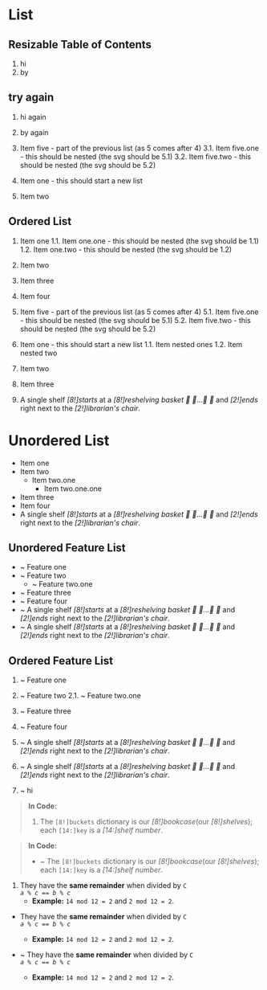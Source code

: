 
# List
## Resizable Table of Contents

1. hi 
2. by 


## try again 

1. hi again 
2. by again
3. Item five - part of the previous list (as 5 comes after 4)
    3.1. Item five.one - this should be nested (the svg should be 5.1)
    3.2. Item five.two - this should be nested (the svg should be 5.2)


1. Item one - this should start a new list
2. Item two


##  Ordered List

1. Item one 
    1.1. Item one.one - this should be nested (the svg should be 1.1)
    1.2. Item one.two - this should be nested (the svg should be 1.2)
2. Item two
3. Item three
4. Item four


5. Item five - part of the previous list (as 5 comes after 4)
    5.1. Item five.one - this should be nested (the svg should be 5.1)
    5.2. Item five.two - this should be nested (the svg should be 5.2)


1. Item one - this should start a new list
    1.1. Item nested ones 
    1.2. Item nested two 
2. Item two
3. Item three
4. A single shelf *[8!]starts* at a *[8!]reshelving basket* *🧺  _📘..._📕 👵* and *[2!]ends* right next to the *[2!]librarian's chair*.




# Unordered List

- Item one
- Item two
    - Item two.one
       - Item two.one.one
- Item three
- Item four
- A single shelf *[8!]starts* at a *[8!]reshelving basket* *🧺  _📘..._📕 👵* and *[2!]ends* right next to the *[2!]librarian's chair*.


## Unordered Feature List

- ~ Feature one
- ~ Feature two
  - ~ Feature two.one
- ~ Feature three
- ~ Feature four
- ~ A single shelf *[8!]starts* at a *[8!]reshelving basket* *🧺  _📘..._📕 👵* and *[2!]ends* right next to the *[2!]librarian's chair*.
- ~ A single shelf *[8!]starts* at a *[8!]reshelving basket* *🧺  _📘..._📕 👵* and *[2!]ends* right next to the *[2!]librarian's chair*.

## Ordered Feature List
1. ~ Feature one
2. ~ Feature two
  2.1. ~ Feature two.one
3. ~ Feature three
4. ~ Feature four
5. ~ A single shelf *[8!]starts* at a *[8!]reshelving basket* *🧺  _📘..._📕 👵* and *[2!]ends* right next to the *[2!]librarian's chair*.
6. ~ A single shelf *[8!]starts* at a *[8!]reshelving basket* *🧺  _📘..._📕 👵* and *[2!]ends* right next to the *[2!]librarian's chair*.

1. ~ hi

> **In Code:**
> 1. The `[8!]buckets` dictionary is our *[8!]bookcase*(our *[8!]shelves*); each `[14:]key` is a *[14:]shelf number*.

> **In Code:**
> - ~ The `[8!]buckets` dictionary is our *[8!]bookcase*(our *[8!]shelves*); each `[14:]key` is a *[14:]shelf number*.


1. They have the **same remainder** when divided by `C`  
*`a % c == b % c`*
    * **Example:** `14 mod 12 = 2` and `2 mod 12 = 2`.


- They have the **same remainder** when divided by `C`  
*`a % c == b % c`*
    * **Example:** `14 mod 12 = 2` and `2 mod 12 = 2`.
    


- ~ They have the **same remainder** when divided by `C`  
*`a % c == b % c`*
    * **Example:** `14 mod 12 = 2` and `2 mod 12 = 2`.





